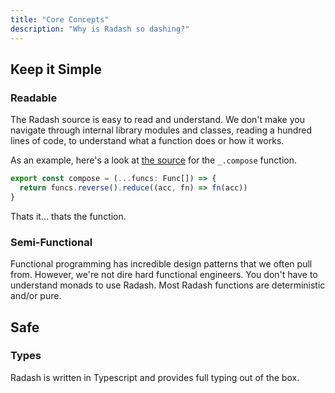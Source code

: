 ```yaml
---
title: "Core Concepts"
description: "Why is Radash so dashing?"
---
```


## Keep it Simple

### Readable

The Radash source is easy to read and understand. We don't make you navigate through internal library modules and classes, reading a hundred lines of code, to understand what a function does or how it works.  

As an example, here's a look at [the source](https://github.com/rayepps/radash/blob/master/src/curry.ts#L7-L9) for the `_.compose` function.

```ts
export const compose = (...funcs: Func[]) => {
  return funcs.reverse().reduce((acc, fn) => fn(acc))
}
```

Thats it... thats the function.

### Semi-Functional

Functional programming has incredible design patterns that we often pull from. However, we're not dire hard functional engineers. You don't have to understand monads to use Radash. Most Radash functions are deterministic and/or pure.

## Safe

### Types

Radash is written in Typescript and provides full typing out of the box.

